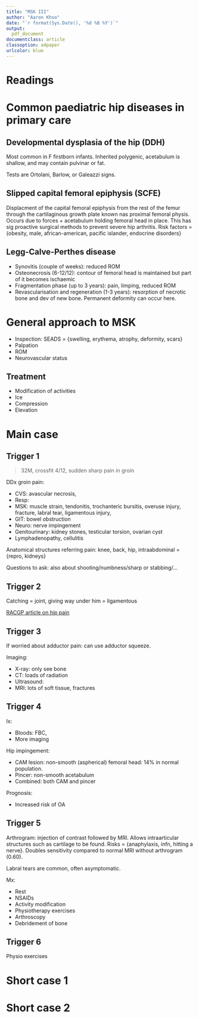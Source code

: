 ```yaml
---
title: "MSK III"
author: "Aaron Khoo"
date: "`r format(Sys.Date(), '%d %B %Y')`"
output:
  pdf_document
documentclass: article
classoption: a4paper
urlcolor: blue
---
```


# Readings

# Common paediatric hip diseases in primary care

## Developmental dysplasia of the hip (DDH)

Most common in F firstborn infants. Inherited polygenic, acetabulum is shallow, and may contain pulvinar or fat.

Tests are Ortolani, Barlow, or Galeazzi signs.

## Slipped capital femoral epiphysis (SCFE)

Displacment of the capital femoral epiphysis from the rest of the femur through the cartilaginous growth plate known nas proximal femoral physis. Occurs  due to forces + acetabulum holding femoral head in place. This has sig proactive surgical methods to prevent severe hip arthritis. Risk factors = {obesity, male, african-american, pacific islander, endocrine disorders}

## Legg-Calve-Perthes disease

-  Synovitis (couple of weeks): reduced ROM
-  Osteonecrosis (6-12/12): contour of femoral head is maintained but part of it becomes ischaemic
-  Fragmentation phase (up to 3 years): pain, limping, reduced ROM
-  Revascularisation and regeneration (1-3 years): resorption of necrotic bone and dev of new bone. Permanent deformity can occur here.

# General approach to MSK

-  Inspection: SEADS = {swelling, erythema, atrophy, deformity, scars}
-  Palpation
-  ROM
-  Neurovascular status

## Treatment

-  Modification of activities
-  Ice
-  Compression
-  Elevation

# Main case

## Trigger 1

> 32M, crossfit 4/12, sudden sharp pain in groin

DDx groin pain: 

-  CVS: avascular necrosis, 
-  Resp: 
-  MSK: muscle strain, tendonitis, trochanteric bursitis, overuse injury, fracture, labral tear, ligamentous injury, 
-  GIT: bowel obstruction
-  Neuro: nerve impingement
-  Genitourinary: kidney stones, testicular torsion, ovarian cyst
-  Lymphadenopathy, cellulitis

Anatomical structures referring pain: knee, back, hip, intraabdominal = {repro, kidneys}

Questions to ask: also about shooting/numbness/sharp or stabbing/...

## Trigger 2

Catching = joint, giving way under him = ligamentous

[RACGP article on hip pain](http://www.racgp.org.au/afp/2014/april/hip-pain-in-young-adults/)

## Trigger 3

If worried about adductor pain: can use adductor squeeze. 

Imaging:

-  X-ray: only see bone
-  CT: loads of radiation
-  Ultrasound:
-  MRI: lots of soft tissue, fractures

## Trigger 4

Ix:

-  Bloods: FBC, 
-  More imaging

Hip impingement:

-  CAM lesion: non-smooth (aspherical) femoral head: 14% in normal population.
-  Pincer: non-smooth acetabulum
-  Combined: both CAM and pincer

Prognosis:

-  Increased risk of OA

## Trigger 5

Arthrogram: injection of contrast followed by MRI. Allows intraarticular structures such as cartilage to be found. Risks = {anaphylaxis, infn, hitting a nerve}. Doubles sensitivity compared to normal MRI without arthrogram (0.60). 

Labral tears are common, often asymptomatic. 

Mx:

-  Rest
-  NSAIDs
-  Activity modification
-  Physiotherapy exercises
-  Arthroscopy
-  Debridement of bone

## Trigger 6

Physio exercises

# Short case 1

# Short case 2
